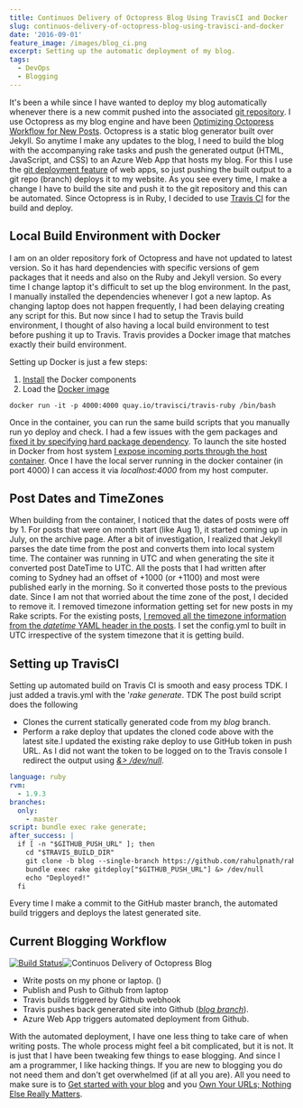 ```yaml
---
title: Continuos Delivery of Octopress Blog Using TravisCI and Docker
slug: continuos-delivery-of-octopress-blog-using-travisci-and-docker
date: '2016-09-01'
feature_image: /images/blog_ci.png
excerpt: Setting up the automatic deployment of my blog.
tags:
  - DevOps
  - Blogging
---
```

It's been a while since I have wanted to deploy my blog automatically whenever there is a new commit pushed into the associated [git repository](https://github.com/rahulpnath/rahulpnath.com). I use Octopress as my blog engine and have been [Optimizing Octopress Workflow for New Posts](/blog/optimizing-octopress-workflow-for-new-posts/). Octopress is a static blog generator built over Jekyll. So anytime I make any updates to the blog, I need to build the blog with the accompanying rake tasks and push the generated output (HTML, JavaScript, and CSS) to an Azure Web App that hosts my blog. For this I use the [git deployment feature](https://azure.microsoft.com/en-us/documentation/articles/web-sites-deploy/#continuousdeployment) of web apps, so just pushing the built output to a git repo (branch) deploys it to my website. As you see every time, I make a change I have to build the site and push it to the git repository and this can be automated. Since Octopress is in Ruby, I decided to use [Travis CI](https://travis-ci.org/) for the build and deploy.

## Local Build Environment with Docker

I am on an older repository fork of Octopress and have not updated to latest version. So it has hard dependencies with specific versions of gem packages that it needs and also on the Ruby and Jekyll version. So every time I change laptop it's difficult to set up the blog environment. In the past, I manually installed the dependencies whenever I got a new laptop. As changing laptop does not happen frequently, I had been delaying creating any script for this. But now since I had to setup the Travis build environment, I thought of also having a local build environment to test before pushing it up to Travis. Travis provides a Docker image that matches exactly their build environment.

Setting up Docker is just a few steps:

1.  [Install](https://docs.docker.com/docker-for-windows/) the Docker components
2.  Load the [Docker image](https://quay.io/organization/travisci)

```text
docker run -it -p 4000:4000 quay.io/travisci/travis-ruby /bin/bash

```

Once in the container, you can run the same build scripts that you manually run yo deploy and check. I had a few issues with the gem packages and [fixed it by specifying hard package dependency](https://github.com/rahulpnath/rahulpnath.com/commit/abefbf58e3696384c7931d5a4918239a41700106#diff-8b7db4d5cc4b8f6dc8feb7030baa2478). To launch the site hosted in Docker from host system [I expose incoming ports through the host container](https://github.com/wsargent/docker-cheat-sheet#exposing-ports). Once I have the local server running in the docker container (in port 4000) I can access it via _localhost:4000_ from my host computer.

## Post Dates and TimeZones

When building from the container, I noticed that the dates of posts were off by 1. For posts that were on month start (like Aug 1), it started coming up in July, on the archive page. After a bit of investigation, I realized that Jekyll parses the date time from the post and converts them into local system time. The container was running in UTC and when generating the site it converted post DateTime to UTC. All the posts that I had written after coming to Sydney had an offset of +1000 (or +1100) and most were published early in the morning. So it converted those posts to the previous date. Since I am not that worried about the time zone of the post, I decided to remove it. I removed timezone information getting set for new posts in my Rake scripts. For the existing posts, [I removed all the timezone information from the _datetime_ YAML header in the posts](https://github.com/rahulpnath/rahulpnath.com/commit/1d8902fa69a1aad9ad6615ee3c47e3474b6cd263). I set the config.yml to built in UTC irrespective of the system timezone that it is getting build.

## Setting up TravisCI

Setting up automated build on Travis CI is smooth and easy process TDK. I just added a travis.yml with the '_rake generate_. TDK The post build script does the following

-   Clones the current statically generated code from my _blog_ branch.
-   Perform a rake deploy that updates the cloned code above with the latest site.I updated the existing rake deploy to use GitHub token in push URL. As I did not want the token to be logged on to the Travis console I redirect the output using _[&> /dev/null](http://askubuntu.com/questions/12098/what-does-outputting-to-dev-null-accomplish-in-bash-scripts)_.

```yml
language: ruby
rvm:
  - 1.9.3
branches:
  only:
    - master
script: bundle exec rake generate;
after_success: |
  if [ -n "$GITHUB_PUSH_URL" ]; then
    cd "$TRAVIS_BUILD_DIR"
    git clone -b blog --single-branch https://github.com/rahulpnath/rahulpnath.com.git _azure &> /dev/null
    bundle exec rake gitdeploy["$GITHUB_PUSH_URL"] &> /dev/null
    echo "Deployed!"
  fi

```

Every time I make a commit to the GitHub master branch, the automated build triggers and deploys the latest generated site.

## Current Blogging Workflow

[![Build Status](/images/rahulpnath.com.svg)](https://travis-ci.org/rahulpnath/rahulpnath.com)![Continuos Delivery of Octopress Blog](/images/blog_ci.png)

-   Write posts on my phone or laptop. (<BlogLink
  href="/blog/optimizing-octopress-workflow-for-new-posts"
  title="Optimizing Octopress Workflow for New Posts"
  description="Read this interesting blog post"
  authorImage="/images/logo-512x512-24.png"
  authorName="Rahul Nath"
  authorTitle="Rahul Pulikkot Nath"
  featureImage="/images/default-feature.jpg"
/>)
-   Publish and Push to Github from laptop
-   Travis builds triggered by Github webhook
-   Travis pushes back generated site into Github (_[blog branch](https://github.com/rahulpnath/rahulpnath.com/tree/blog)_).
-   Azure Web App triggers automated deployment from Github.

With the automated deployment, I have one less thing to take care of when writing posts. The whole process might feel a bit complicated, but it is not. It is just that I have been tweaking few things to ease blogging. And since I am a programmer, I like hacking things. If you are new to blogging you do not need them and don't get overwhelmed (if at all you are). All you need to make sure is to [Get started with your blog](/blog/get-started-with-your-blog/) and you [Own Your URLs; Nothing Else Really Matters](/blog/own-your-urls/).
